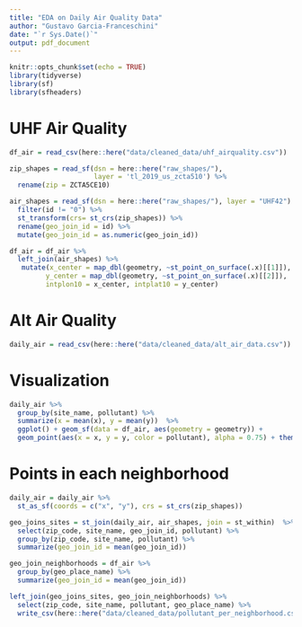 ```yaml
---
title: "EDA on Daily Air Quality Data"
author: "Gustavo Garcia-Franceschini"
date: "`r Sys.Date()`"
output: pdf_document
---
```


```r
knitr::opts_chunk$set(echo = TRUE)
library(tidyverse)
library(sf)
library(sfheaders)
```

# UHF Air Quality

```r
df_air = read_csv(here::here("data/cleaned_data/uhf_airquality.csv"))

zip_shapes = read_sf(dsn = here::here("raw_shapes/"), 
                     layer = 'tl_2019_us_zcta510') %>% 
  rename(zip = ZCTA5CE10)

air_shapes = read_sf(dsn = here::here("raw_shapes/"), layer = "UHF42") %>%
  filter(id != "0") %>%
  st_transform(crs= st_crs(zip_shapes)) %>%
  rename(geo_join_id = id) %>%
  mutate(geo_join_id = as.numeric(geo_join_id))

df_air = df_air %>%
  left_join(air_shapes) %>%
   mutate(x_center = map_dbl(geometry, ~st_point_on_surface(.x)[[1]]),
         y_center = map_dbl(geometry, ~st_point_on_surface(.x)[[2]]),
         intplon10 = x_center, intplat10 = y_center)
```

# Alt Air Quality

```r
daily_air = read_csv(here::here("data/cleaned_data/alt_air_data.csv"))
```

# Visualization

```r
daily_air %>%
  group_by(site_name, pollutant) %>%
  summarize(x = mean(x), y = mean(y))  %>%
  ggplot() + geom_sf(data = df_air, aes(geometry = geometry)) +
  geom_point(aes(x = x, y = y, color = pollutant), alpha = 0.75) + theme_void()
```

# Points in each neighborhood

```r
daily_air = daily_air %>%
  st_as_sf(coords = c("x", "y"), crs = st_crs(zip_shapes))
```

```r
geo_joins_sites = st_join(daily_air, air_shapes, join = st_within)  %>%
  select(zip_code, site_name, geo_join_id, pollutant) %>%
  group_by(zip_code, site_name, pollutant) %>%
  summarize(geo_join_id = mean(geo_join_id))
```

```r
geo_join_neighborhoods = df_air %>%
  group_by(geo_place_name) %>%
  summarize(geo_join_id = mean(geo_join_id))
```

```r
left_join(geo_joins_sites, geo_join_neighborhoods) %>%
  select(zip_code, site_name, pollutant, geo_place_name) %>%
  write_csv(here::here("data/cleaned_data/pollutant_per_neighborhood.csv"))
```